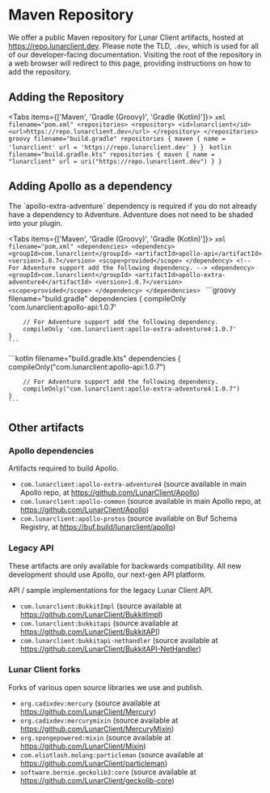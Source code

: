 
# Maven Repository

We offer a public Maven repository for Lunar Client artifacts, hosted at https://repo.lunarclient.dev. Please note the TLD, `.dev`, which is used for all of our developer-facing documentation.
Visiting the root of the repository in a web browser will redirect to this page, providing instructions on how to add the repository.

## Adding the Repository
 
<Tabs items={['Maven', 'Gradle (Groovy)', 'Gradle (Kotlin)']}>
  <Tab>
    ```xml filename="pom.xml"
    <repositories>
        <repository>
            <id>lunarclient</id>
            <url>https://repo.lunarclient.dev</url>
        </repository>
    </repositories>
    ```
  </Tab>
  <Tab>
    ```groovy filename="build.gradle"
    repositories {
        maven {
            name = 'lunarclient'
            url = 'https://repo.lunarclient.dev'
        }
    }
    ```
  </Tab>
  <Tab>
    ```kotlin filename="build.gradle.kts"
    repositories {
        maven {
            name = "lunarclient"
            url = uri("https://repo.lunarclient.dev")
        }
    }
    ```
  </Tab>
</Tabs>

## Adding Apollo as a dependency

<Callout type="warning" emoji="⚠️">
  The `apollo-extra-adventure` dependency is required if you do not already have a dependency to Adventure. Adventure does not need to be shaded into your plugin.
</Callout>

<Tabs items={['Maven', 'Gradle (Groovy)', 'Gradle (Kotlin)']}>
  <Tab>
    ```xml filename="pom.xml"
    <dependencies>
        <dependency>
            <groupId>com.lunarclient</groupId>
            <artifactId>apollo-api</artifactId>
            <version>1.0.7</version>
            <scope>provided</scope>
        </dependency>
        <!-- For Adventure support add the following dependency. -->
        <dependency>
            <groupId>com.lunarclient</groupId>
            <artifactId>apollo-extra-adventure4</artifactId>
            <version>1.0.7</version>
            <scope>provided</scope>
        </dependency>
    </dependencies>
    ```
  </Tab>
  <Tab>
    ```groovy filename="build.gradle"
    dependencies {
        compileOnly 'com.lunarclient:apollo-api:1.0.7'

        // For Adventure support add the following dependency.
        compileOnly 'com.lunarclient:apollo-extra-adventure4:1.0.7'
    }
    ```
  </Tab>
  <Tab>
    ```kotlin filename="build.gradle.kts"
    dependencies {
        compileOnly("com.lunarclient:apollo-api:1.0.7")

        // For Adventure support add the following dependency.
        compileOnly("com.lunarclient:apollo-extra-adventure4:1.0.7")
    }
    ```
  </Tab>
</Tabs>

## Other artifacts

### Apollo dependencies

Artifacts required to build Apollo.

- `com.lunarclient:apollo-extra-adventure4` (source available in main Apollo repo, at https://github.com/LunarClient/Apollo)
- `com.lunarclient:apollo-common` (source available in main Apollo repo, at https://github.com/LunarClient/Apollo)
- `com.lunarclient:apollo-protos` (source available on Buf Schema Registry, at https://buf.build/lunarclient/apollo)

### Legacy API

<Callout type="warning" emoji="⚠️">
  These artifacts are only available for backwards compatibility. All new development should use Apollo, our next-gen API platform.
</Callout>

API / sample implementations for the legacy Lunar Client API. 

- `com.lunarclient:BukkitImpl` (source available at https://github.com/LunarClient/BukkitImpl)
- `com.lunarclient:bukkitapi` (source available at https://github.com/LunarClient/BukkitAPI)
- `com.lunarclient:bukkitapi-nethandler` (source available at https://github.com/LunarClient/BukkitAPI-NetHandler)

### Lunar Client forks

Forks of various open source libraries we use and publish.

- `org.cadixdev:mercury` (source available at https://github.com/LunarClient/Mercury)
- `org.cadixdev:mercurymixin` (source available at https://github.com/LunarClient/MercuryMixin)
- `org.spongepowered:mixin` (source available at https://github.com/LunarClient/Mixin)
- `com.eliotlash.molang:particleman` (source available at https://github.com/LunarClient/particleman)
- `software.bernie.geckolib3:core` (source available at https://github.com/LunarClient/geckolib-core)
